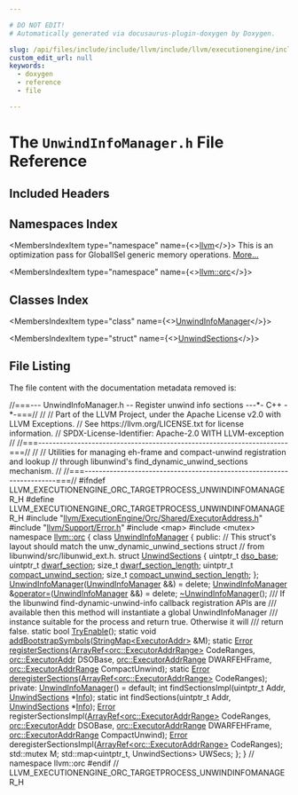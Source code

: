 ```yaml
---

# DO NOT EDIT!
# Automatically generated via docusaurus-plugin-doxygen by Doxygen.

slug: /api/files/include/include/llvm/include/llvm/executionengine/include/llvm/executionengine/orc/include/llvm/executionengine/orc/targetprocess/unwindinfomanager-h
custom_edit_url: null
keywords:
  - doxygen
  - reference
  - file

---
```





# The `UnwindInfoManager.h` File Reference

<DoxygenPage pluginConfig={pluginConfig}>



## Included Headers

<IncludesList>
<IncludesListItem
  filePath="llvm/ExecutionEngine/Orc/Shared/ExecutorAddress.h"
  permalink="/docs/api/files/include/include/llvm/include/llvm/executionengine/include/llvm/executionengine/orc/include/llvm/executionengine/orc/shared/executoraddress-h"
  isLocal="true" />
<IncludesListItem
  filePath="llvm/Support/Error.h"
  permalink="/docs/api/files/include/include/llvm/include/llvm/support/error-h"
  isLocal="true" />
<IncludesListItem
  filePath="map"
  permalink=""
  isLocal="false" />
<IncludesListItem
  filePath="mutex"
  permalink=""
  isLocal="false" />
</IncludesList>

## Namespaces Index

<MembersIndex>

<MembersIndexItem
  type="namespace"
  name={<><a href="/docs/api/namespaces/llvm">llvm</a></>}>
This is an optimization pass for GlobalISel generic memory operations. <a href="/docs/api/namespaces/llvm/#details">More...</a>
</MembersIndexItem>

<MembersIndexItem
  type="namespace"
  name={<><a href="/docs/api/namespaces/llvm/orc">llvm::orc</a></>}>
</MembersIndexItem>

</MembersIndex>

## Classes Index

<MembersIndex>

<MembersIndexItem
  type="class"
  name={<><a href="/docs/api/classes/llvm/orc/unwindinfomanager">UnwindInfoManager</a></>}>
</MembersIndexItem>

<MembersIndexItem
  type="struct"
  name={<><a href="/docs/api/structs/llvm/orc/unwindinfomanager/unwindsections">UnwindSections</a></>}>
</MembersIndexItem>

</MembersIndex>


## File Listing

The file content with the documentation metadata removed is:

<ProgramListing>

<Link id="l00001" /><CodeLine lineNumber="1"><Highlight kind="comment">//===--- UnwindInfoManager.h -- Register unwind info sections ---&#42;- C++ -&#42;-===//</Highlight><Highlight kind="normal"></Highlight></CodeLine>
<Link id="l00002" /><CodeLine lineNumber="2"><Highlight kind="normal"></Highlight><Highlight kind="comment">//</Highlight><Highlight kind="normal"></Highlight></CodeLine>
<Link id="l00003" /><CodeLine lineNumber="3"><Highlight kind="normal"></Highlight><Highlight kind="comment">// Part of the LLVM Project, under the Apache License v2.0 with LLVM Exceptions.</Highlight><Highlight kind="normal"></Highlight></CodeLine>
<Link id="l00004" /><CodeLine lineNumber="4"><Highlight kind="normal"></Highlight><Highlight kind="comment">// See https://llvm.org/LICENSE.txt for license information.</Highlight><Highlight kind="normal"></Highlight></CodeLine>
<Link id="l00005" /><CodeLine lineNumber="5"><Highlight kind="normal"></Highlight><Highlight kind="comment">// SPDX-License-Identifier: Apache-2.0 WITH LLVM-exception</Highlight><Highlight kind="normal"></Highlight></CodeLine>
<Link id="l00006" /><CodeLine lineNumber="6"><Highlight kind="normal"></Highlight><Highlight kind="comment">//</Highlight><Highlight kind="normal"></Highlight></CodeLine>
<Link id="l00007" /><CodeLine lineNumber="7"><Highlight kind="normal"></Highlight><Highlight kind="comment">//===----------------------------------------------------------------------===//</Highlight><Highlight kind="normal"></Highlight></CodeLine>
<Link id="l00008" /><CodeLine lineNumber="8"><Highlight kind="normal"></Highlight><Highlight kind="comment">//</Highlight><Highlight kind="normal"></Highlight></CodeLine>
<Link id="l00009" /><CodeLine lineNumber="9"><Highlight kind="normal"></Highlight><Highlight kind="comment">// Utilities for managing eh-frame and compact-unwind registration and lookup</Highlight><Highlight kind="normal"></Highlight></CodeLine>
<Link id="l00010" /><CodeLine lineNumber="10"><Highlight kind="normal"></Highlight><Highlight kind="comment">// through libunwind&#39;s find&#95;dynamic&#95;unwind&#95;sections mechanism.</Highlight><Highlight kind="normal"></Highlight></CodeLine>
<Link id="l00011" /><CodeLine lineNumber="11"><Highlight kind="normal"></Highlight><Highlight kind="comment">//</Highlight><Highlight kind="normal"></Highlight></CodeLine>
<Link id="l00012" /><CodeLine lineNumber="12"><Highlight kind="normal"></Highlight><Highlight kind="comment">//===----------------------------------------------------------------------===//</Highlight><Highlight kind="normal"></Highlight></CodeLine>
<Link id="l00013" /><CodeLine lineNumber="13"><Highlight kind="normal"></Highlight></CodeLine>
<Link id="l00014" /><CodeLine lineNumber="14"><Highlight kind="normal"></Highlight><Highlight kind="preprocessor">#ifndef LLVM&#95;EXECUTIONENGINE&#95;ORC&#95;TARGETPROCESS&#95;UNWINDINFOMANAGER&#95;H</Highlight><Highlight kind="normal"></Highlight></CodeLine>
<Link id="l00015" /><CodeLine lineNumber="15"><Highlight kind="normal"></Highlight><Highlight kind="preprocessor">#define LLVM&#95;EXECUTIONENGINE&#95;ORC&#95;TARGETPROCESS&#95;UNWINDINFOMANAGER&#95;H</Highlight><Highlight kind="normal"></Highlight></CodeLine>
<Link id="l00016" /><CodeLine lineNumber="16"><Highlight kind="normal"></Highlight></CodeLine>
<Link id="l00017" /><CodeLine lineNumber="17"><Highlight kind="normal"></Highlight><Highlight kind="preprocessor">#include &quot;<a href="/docs/api/files/include/include/llvm/include/llvm/executionengine/include/llvm/executionengine/orc/include/llvm/executionengine/orc/shared/executoraddress-h">llvm/ExecutionEngine/Orc/Shared/ExecutorAddress.h</a>&quot;</Highlight><Highlight kind="normal"></Highlight></CodeLine>
<Link id="l00018" /><CodeLine lineNumber="18"><Highlight kind="normal"></Highlight><Highlight kind="preprocessor">#include &quot;<a href="/docs/api/files/include/include/llvm/include/llvm/support/error-h">llvm/Support/Error.h</a>&quot;</Highlight><Highlight kind="normal"></Highlight></CodeLine>
<Link id="l00019" /><CodeLine lineNumber="19"><Highlight kind="normal"></Highlight><Highlight kind="preprocessor">#include &lt;map&gt;</Highlight><Highlight kind="normal"></Highlight></CodeLine>
<Link id="l00020" /><CodeLine lineNumber="20"><Highlight kind="normal"></Highlight><Highlight kind="preprocessor">#include &lt;mutex&gt;</Highlight><Highlight kind="normal"></Highlight></CodeLine>
<Link id="l00021" /><CodeLine lineNumber="21"><Highlight kind="normal"></Highlight></CodeLine>
<Link id="l00022" /><CodeLine lineNumber="22"><Highlight kind="normal"></Highlight><Highlight kind="keyword">namespace </Highlight><Highlight kind="normal"><a href="/docs/api/namespaces/llvm/orc">llvm::orc</a> &#123;</Highlight></CodeLine>
<Link id="l00023" /><CodeLine lineNumber="23"><Highlight kind="normal"></Highlight></CodeLine>
<Link id="l00024" /><CodeLine lineNumber="24" lineLink="/docs/api/classes/llvm/orc/unwindinfomanager"><Highlight kind="normal"></Highlight><Highlight kind="keyword">class </Highlight><Highlight kind="normal"><a href="/docs/api/classes/llvm/orc/unwindinfomanager/#a5a13dbe599b656dab5995830f52fbea8">UnwindInfoManager</a> &#123;</Highlight></CodeLine>
<Link id="l00025" /><CodeLine lineNumber="25"><Highlight kind="normal"></Highlight><Highlight kind="keyword">public</Highlight><Highlight kind="normal">:</Highlight></CodeLine>
<Link id="l00026" /><CodeLine lineNumber="26"><Highlight kind="normal">  </Highlight><Highlight kind="comment">// This struct&#39;s layout should match the unw&#95;dynamic&#95;unwind&#95;sections struct</Highlight><Highlight kind="normal"></Highlight></CodeLine>
<Link id="l00027" /><CodeLine lineNumber="27"><Highlight kind="normal">  </Highlight><Highlight kind="comment">// from libunwind/src/libunwid&#95;ext.h.</Highlight><Highlight kind="normal"></Highlight></CodeLine>
<Link id="l00028" /><CodeLine lineNumber="28" lineLink="/docs/api/structs/llvm/orc/unwindinfomanager/unwindsections"><Highlight kind="normal">  </Highlight><Highlight kind="keyword">struct </Highlight><Highlight kind="normal"><a href="/docs/api/structs/llvm/orc/unwindinfomanager/unwindsections">UnwindSections</a> &#123;</Highlight></CodeLine>
<Link id="l00029" /><CodeLine lineNumber="29" lineLink="/docs/api/structs/llvm/orc/unwindinfomanager/unwindsections/#a47184ea40b96c10df3da4bc7eec4cd8c"><Highlight kind="normal">    uintptr&#95;t <a href="/docs/api/structs/llvm/orc/unwindinfomanager/unwindsections/#a47184ea40b96c10df3da4bc7eec4cd8c">dso&#95;base</a>;</Highlight></CodeLine>
<Link id="l00030" /><CodeLine lineNumber="30" lineLink="/docs/api/structs/llvm/orc/unwindinfomanager/unwindsections/#a0085083d0b3d2247fbf03d81c0d6afe0"><Highlight kind="normal">    uintptr&#95;t <a href="/docs/api/structs/llvm/orc/unwindinfomanager/unwindsections/#a0085083d0b3d2247fbf03d81c0d6afe0">dwarf&#95;section</a>;</Highlight></CodeLine>
<Link id="l00031" /><CodeLine lineNumber="31" lineLink="/docs/api/structs/llvm/orc/unwindinfomanager/unwindsections/#a65e5409cc9be0ae0a27fe2bd6e1cf826"><Highlight kind="normal">    </Highlight><Highlight kind="keywordtype">size&#95;t</Highlight><Highlight kind="normal"> <a href="/docs/api/structs/llvm/orc/unwindinfomanager/unwindsections/#a65e5409cc9be0ae0a27fe2bd6e1cf826">dwarf&#95;section&#95;length</a>;</Highlight></CodeLine>
<Link id="l00032" /><CodeLine lineNumber="32" lineLink="/docs/api/structs/llvm/orc/unwindinfomanager/unwindsections/#a5c37fdcb795e67db0ef4fafe3261fcb2"><Highlight kind="normal">    uintptr&#95;t <a href="/docs/api/structs/llvm/orc/unwindinfomanager/unwindsections/#a5c37fdcb795e67db0ef4fafe3261fcb2">compact&#95;unwind&#95;section</a>;</Highlight></CodeLine>
<Link id="l00033" /><CodeLine lineNumber="33" lineLink="/docs/api/structs/llvm/orc/unwindinfomanager/unwindsections/#a6ce776d5e08299ee5f7ff6225bfb7f68"><Highlight kind="normal">    </Highlight><Highlight kind="keywordtype">size&#95;t</Highlight><Highlight kind="normal"> <a href="/docs/api/structs/llvm/orc/unwindinfomanager/unwindsections/#a6ce776d5e08299ee5f7ff6225bfb7f68">compact&#95;unwind&#95;section&#95;length</a>;</Highlight></CodeLine>
<Link id="l00034" /><CodeLine lineNumber="34"><Highlight kind="normal">  &#125;;</Highlight></CodeLine>
<Link id="l00035" /><CodeLine lineNumber="35"><Highlight kind="normal"></Highlight></CodeLine>
<Link id="l00036" /><CodeLine lineNumber="36" lineLink="/docs/api/classes/llvm/orc/unwindinfomanager/#a5a13dbe599b656dab5995830f52fbea8"><Highlight kind="normal">  <a href="/docs/api/classes/llvm/orc/unwindinfomanager/#a5a13dbe599b656dab5995830f52fbea8">UnwindInfoManager</a>(<a href="/docs/api/classes/llvm/orc/unwindinfomanager/#a5a13dbe599b656dab5995830f52fbea8">UnwindInfoManager</a> &amp;&amp;) = </Highlight><Highlight kind="keyword">delete</Highlight><Highlight kind="normal">;</Highlight></CodeLine>
<Link id="l00037" /><CodeLine lineNumber="37" lineLink="/docs/api/classes/llvm/orc/unwindinfomanager/#ae29add448191f1ccd3443de11f006ee7"><Highlight kind="normal">  <a href="/docs/api/classes/llvm/orc/unwindinfomanager/#a5a13dbe599b656dab5995830f52fbea8">UnwindInfoManager</a> &amp;<a href="/docs/api/classes/llvm/orc/unwindinfomanager/#ae29add448191f1ccd3443de11f006ee7">operator=</a>(<a href="/docs/api/classes/llvm/orc/unwindinfomanager/#a5a13dbe599b656dab5995830f52fbea8">UnwindInfoManager</a> &amp;&amp;) = </Highlight><Highlight kind="keyword">delete</Highlight><Highlight kind="normal">;</Highlight></CodeLine>
<Link id="l00038" /><CodeLine lineNumber="38"><Highlight kind="normal">  <a href="/docs/api/classes/llvm/orc/unwindinfomanager/#abf320e4ffb2cf6a71904132843202d6f">~UnwindInfoManager</a>();</Highlight></CodeLine>
<Link id="l00039" /><CodeLine lineNumber="39"><Highlight kind="normal"></Highlight><Highlight kind="comment"></Highlight></CodeLine>
<Link id="l00040" /><CodeLine lineNumber="40"><Highlight kind="comment">  /// If the libunwind find-dynamic-unwind-info callback registration APIs are</Highlight></CodeLine>
<Link id="l00041" /><CodeLine lineNumber="41"><Highlight kind="comment">  /// available then this method will instantiate a global UnwindInfoManager</Highlight></CodeLine>
<Link id="l00042" /><CodeLine lineNumber="42"><Highlight kind="comment">  /// instance suitable for the process and return true. Otherwise it will</Highlight></CodeLine>
<Link id="l00043" /><CodeLine lineNumber="43"><Highlight kind="comment">  /// return false.</Highlight><Highlight kind="normal"></Highlight></CodeLine>
<Link id="l00044" /><CodeLine lineNumber="44"><Highlight kind="normal">  </Highlight><Highlight kind="keyword">static</Highlight><Highlight kind="normal"> </Highlight><Highlight kind="keywordtype">bool</Highlight><Highlight kind="normal"> <a href="/docs/api/classes/llvm/orc/unwindinfomanager/#a51bab61aaf00c3a0395daa426022ada3">TryEnable</a>();</Highlight></CodeLine>
<Link id="l00045" /><CodeLine lineNumber="45"><Highlight kind="normal"></Highlight></CodeLine>
<Link id="l00046" /><CodeLine lineNumber="46"><Highlight kind="normal">  </Highlight><Highlight kind="keyword">static</Highlight><Highlight kind="normal"> </Highlight><Highlight kind="keywordtype">void</Highlight><Highlight kind="normal"> <a href="/docs/api/classes/llvm/orc/unwindinfomanager/#a6cfb7c36eddb6eeab4a0dbece2b7f21c">addBootstrapSymbols</a>(<a href="/docs/api/classes/llvm/stringmap">StringMap&lt;ExecutorAddr&gt;</a> &amp;M);</Highlight></CodeLine>
<Link id="l00047" /><CodeLine lineNumber="47"><Highlight kind="normal"></Highlight></CodeLine>
<Link id="l00048" /><CodeLine lineNumber="48"><Highlight kind="normal">  </Highlight><Highlight kind="keyword">static</Highlight><Highlight kind="normal"> <a href="/docs/api/classes/llvm/error">Error</a> <a href="/docs/api/classes/llvm/orc/unwindinfomanager/#afdda747ca74c5dfd5f79c296d5d60332">registerSections</a>(<a href="/docs/api/classes/llvm/arrayref">ArrayRef&lt;orc::ExecutorAddrRange&gt;</a> CodeRanges,</Highlight></CodeLine>
<Link id="l00049" /><CodeLine lineNumber="49"><Highlight kind="normal">                                <a href="/docs/api/classes/llvm/orc/executoraddr">orc::ExecutorAddr</a> DSOBase,</Highlight></CodeLine>
<Link id="l00050" /><CodeLine lineNumber="50"><Highlight kind="normal">                                <a href="/docs/api/structs/llvm/orc/executoraddrrange">orc::ExecutorAddrRange</a> DWARFEHFrame,</Highlight></CodeLine>
<Link id="l00051" /><CodeLine lineNumber="51"><Highlight kind="normal">                                <a href="/docs/api/structs/llvm/orc/executoraddrrange">orc::ExecutorAddrRange</a> CompactUnwind);</Highlight></CodeLine>
<Link id="l00052" /><CodeLine lineNumber="52"><Highlight kind="normal"></Highlight></CodeLine>
<Link id="l00053" /><CodeLine lineNumber="53"><Highlight kind="normal">  </Highlight><Highlight kind="keyword">static</Highlight><Highlight kind="normal"> <a href="/docs/api/classes/llvm/error">Error</a> <a href="/docs/api/classes/llvm/orc/unwindinfomanager/#a77962f30a5593b989924def76d5ea7a7">deregisterSections</a>(<a href="/docs/api/classes/llvm/arrayref">ArrayRef&lt;orc::ExecutorAddrRange&gt;</a> CodeRanges);</Highlight></CodeLine>
<Link id="l00054" /><CodeLine lineNumber="54"><Highlight kind="normal"></Highlight></CodeLine>
<Link id="l00055" /><CodeLine lineNumber="55"><Highlight kind="normal"></Highlight><Highlight kind="keyword">private</Highlight><Highlight kind="normal">:</Highlight></CodeLine>
<Link id="l00056" /><CodeLine lineNumber="56"><Highlight kind="normal">  <a href="/docs/api/classes/llvm/orc/unwindinfomanager/#a5a13dbe599b656dab5995830f52fbea8">UnwindInfoManager</a>() = </Highlight><Highlight kind="keywordflow">default</Highlight><Highlight kind="normal">;</Highlight></CodeLine>
<Link id="l00057" /><CodeLine lineNumber="57"><Highlight kind="normal"></Highlight></CodeLine>
<Link id="l00058" /><CodeLine lineNumber="58"><Highlight kind="normal">  </Highlight><Highlight kind="keywordtype">int</Highlight><Highlight kind="normal"> findSectionsImpl(uintptr&#95;t Addr, <a href="/docs/api/structs/llvm/orc/unwindinfomanager/unwindsections">UnwindSections</a> &#42;<a href="/docs/api/files/lib/lib/codegen/lib/codegen/globalisel/cseinfo-cpp/#a75f8a8519c2c9b30e7c06dc5e256fffa">Info</a>);</Highlight></CodeLine>
<Link id="l00059" /><CodeLine lineNumber="59"><Highlight kind="normal">  </Highlight><Highlight kind="keyword">static</Highlight><Highlight kind="normal"> </Highlight><Highlight kind="keywordtype">int</Highlight><Highlight kind="normal"> findSections(uintptr&#95;t Addr, <a href="/docs/api/structs/llvm/orc/unwindinfomanager/unwindsections">UnwindSections</a> &#42;<a href="/docs/api/files/lib/lib/codegen/lib/codegen/globalisel/cseinfo-cpp/#a75f8a8519c2c9b30e7c06dc5e256fffa">Info</a>);</Highlight></CodeLine>
<Link id="l00060" /><CodeLine lineNumber="60"><Highlight kind="normal"></Highlight></CodeLine>
<Link id="l00061" /><CodeLine lineNumber="61"><Highlight kind="normal">  <a href="/docs/api/classes/llvm/error">Error</a> registerSectionsImpl(<a href="/docs/api/classes/llvm/arrayref">ArrayRef&lt;orc::ExecutorAddrRange&gt;</a> CodeRanges,</Highlight></CodeLine>
<Link id="l00062" /><CodeLine lineNumber="62"><Highlight kind="normal">                             <a href="/docs/api/classes/llvm/orc/executoraddr">orc::ExecutorAddr</a> DSOBase,</Highlight></CodeLine>
<Link id="l00063" /><CodeLine lineNumber="63"><Highlight kind="normal">                             <a href="/docs/api/structs/llvm/orc/executoraddrrange">orc::ExecutorAddrRange</a> DWARFEHFrame,</Highlight></CodeLine>
<Link id="l00064" /><CodeLine lineNumber="64"><Highlight kind="normal">                             <a href="/docs/api/structs/llvm/orc/executoraddrrange">orc::ExecutorAddrRange</a> CompactUnwind);</Highlight></CodeLine>
<Link id="l00065" /><CodeLine lineNumber="65"><Highlight kind="normal"></Highlight></CodeLine>
<Link id="l00066" /><CodeLine lineNumber="66"><Highlight kind="normal">  <a href="/docs/api/classes/llvm/error">Error</a> deregisterSectionsImpl(<a href="/docs/api/classes/llvm/arrayref">ArrayRef&lt;orc::ExecutorAddrRange&gt;</a> CodeRanges);</Highlight></CodeLine>
<Link id="l00067" /><CodeLine lineNumber="67"><Highlight kind="normal"></Highlight></CodeLine>
<Link id="l00068" /><CodeLine lineNumber="68"><Highlight kind="normal">  std::mutex M;</Highlight></CodeLine>
<Link id="l00069" /><CodeLine lineNumber="69"><Highlight kind="normal">  std::map&lt;uintptr&#95;t, UnwindSections&gt; UWSecs;</Highlight></CodeLine>
<Link id="l00070" /><CodeLine lineNumber="70"><Highlight kind="normal">&#125;;</Highlight></CodeLine>
<Link id="l00071" /><CodeLine lineNumber="71"><Highlight kind="normal"></Highlight></CodeLine>
<Link id="l00072" /><CodeLine lineNumber="72"><Highlight kind="normal">&#125; </Highlight><Highlight kind="comment">// namespace llvm::orc</Highlight><Highlight kind="normal"></Highlight></CodeLine>
<Link id="l00073" /><CodeLine lineNumber="73"><Highlight kind="normal"></Highlight></CodeLine>
<Link id="l00074" /><CodeLine lineNumber="74"><Highlight kind="normal"></Highlight><Highlight kind="preprocessor">#endif </Highlight><Highlight kind="comment">// LLVM&#95;EXECUTIONENGINE&#95;ORC&#95;TARGETPROCESS&#95;UNWINDINFOMANAGER&#95;H</Highlight><Highlight kind="normal"></Highlight></CodeLine>

</ProgramListing>


</DoxygenPage>

